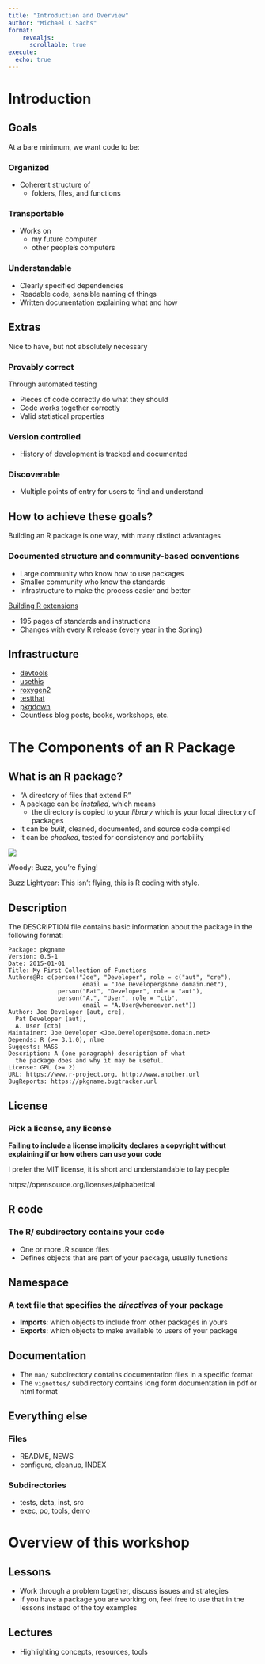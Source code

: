```yaml
---
title: "Introduction and Overview"
author: "Michael C Sachs"
format: 
    revealjs:
      scrollable: true
execute:
  echo: true
---
```


# Introduction

## Goals

At a bare minimum, we want code to be: 

### Organized

- Coherent structure of 
    + folders, files, and functions

### Transportable

- Works on 
    + my future computer
    + other people's computers
    

### Understandable

- Clearly specified dependencies
- Readable code, sensible naming of things
- Written documentation explaining what and how


## Extras

Nice to have, but not absolutely necessary

### Provably correct

Through automated testing

- Pieces of code correctly do what they should
- Code works together correctly
- Valid statistical properties

### Version controlled

- History of development is tracked and documented

### Discoverable

- Multiple points of entry for users to find and understand

## How to achieve these goals? 

Building an R package is one way, with many distinct advantages

### Documented structure and community-based conventions

- Large community who know how to use packages
- Smaller community who know the standards
- Infrastructure to make the process easier and better

[Building R extensions](https://cran.r-project.org/doc/manuals/r-release/R-exts.html)

- 195 pages of standards and instructions
- Changes with every R release (every year in the Spring)

## Infrastructure

- [devtools](https://cran.r-project.org/package=devtools)
- [usethis](https://cran.r-project.org/package=usethis)
- [roxygen2](https://cran.r-project.org/package=roxygen2)
- [testthat](https://cran.r-project.org/package=testthat)
- [pkgdown](https://cran.r-project.org/package=pkgdown)
- Countless blog posts, books, workshops, etc.

# The Components of an R Package

## What is an R package?

- "A directory of files that extend R"
- A package can be _installed_, which means
    + the directory is copied to your _library_ which is your local directory of packages
- It can be _built_, cleaned, documented, and source code compiled
- It can be _checked_, tested for consistency and portability

![](img/flying.jpg)

Woody: Buzz, you're flying!

Buzz Lightyear: This isn't flying, this is R coding with style.


## Description

The DESCRIPTION file contains basic information about the package in the following format:

```
Package: pkgname
Version: 0.5-1
Date: 2015-01-01
Title: My First Collection of Functions
Authors@R: c(person("Joe", "Developer", role = c("aut", "cre"),
                     email = "Joe.Developer@some.domain.net"),
              person("Pat", "Developer", role = "aut"),
              person("A.", "User", role = "ctb",
                     email = "A.User@whereever.net"))
Author: Joe Developer [aut, cre],
  Pat Developer [aut],
  A. User [ctb]
Maintainer: Joe Developer <Joe.Developer@some.domain.net>
Depends: R (>= 3.1.0), nlme
Suggests: MASS
Description: A (one paragraph) description of what
  the package does and why it may be useful.
License: GPL (>= 2)
URL: https://www.r-project.org, http://www.another.url
BugReports: https://pkgname.bugtracker.url
```

## License

### Pick a license, any license

**Failing to include a license implicity declares a copyright without explaining if or how others can use your code**

I prefer the MIT license, it is short and understandable to lay people

https://opensource.org/licenses/alphabetical


## R code

### The R/ subdirectory contains your code

- One or more .R source files
- Defines objects that are part of your package, usually functions


## Namespace

### A text file that specifies the _directives_ of your package

- __Imports__: which objects to include from other packages in yours
- __Exports__: which objects to make available to users of your package


## Documentation

- The `man/` subdirectory contains documentation files in a specific format
- The `vignettes/` subdirectory contains long form documentation in pdf or html format

## Everything else

### Files 

- README, NEWS
- configure, cleanup, INDEX

### Subdirectories

- tests, data, inst, src
- exec, po, tools, demo


# Overview of this workshop

## Lessons

- Work through a problem together, discuss issues and strategies
- If you have a package you are working on, feel free to use that in the lessons instead of the toy examples

## Lectures

- Highlighting concepts, resources, tools

